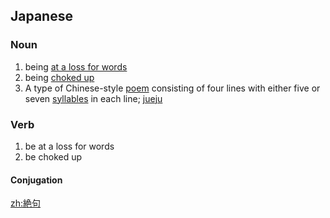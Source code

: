 ==Japanese==
{{ja-kanjitab|ぜつ|く|k1=ぜっ|yomi=o}}

===Noun===
{{wikipedia|絶句|lang=ja}}
{{ja-noun|ぜっく}}

# being [[at a loss for words]]
# being [[choked up]]
# A type of Chinese-style [[poem]] consisting of four lines with either five or seven [[syllable]]s in each line; [[jueju]]

===Verb===
{{ja-verb-suru|ぜっく}}

# be at a loss for words
# be choked up

====Conjugation====
{{ja-suru|ぜっく}}

[[zh:絶句]]